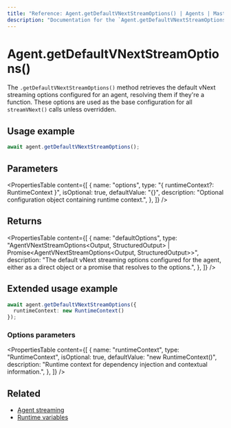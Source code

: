 ```yaml
---
title: "Reference: Agent.getDefaultVNextStreamOptions() | Agents | Mastra Docs"
description: "Documentation for the `Agent.getDefaultVNextStreamOptions()` method in Mastra agents, which retrieves the default options used for streamVNext calls."
---
```


# Agent.getDefaultVNextStreamOptions()

The `.getDefaultVNextStreamOptions()` method retrieves the default vNext streaming options configured for an agent, resolving them if they're a function. These options are used as the base configuration for all `streamVNext()` calls unless overridden.

## Usage example

```typescript copy
await agent.getDefaultVNextStreamOptions();
```

## Parameters

<PropertiesTable
  content={[
    {
      name: "options",
      type: "{ runtimeContext?: RuntimeContext }",
      isOptional: true,
      defaultValue: "{}",
      description: "Optional configuration object containing runtime context.",
    },
  ]}
/>

## Returns

<PropertiesTable
  content={[
    {
      name: "defaultOptions",
      type: "AgentVNextStreamOptions<Output, StructuredOutput> | Promise<AgentVNextStreamOptions<Output, StructuredOutput>>",
      description: "The default vNext streaming options configured for the agent, either as a direct object or a promise that resolves to the options.",
    },
  ]}
/>

## Extended usage example

```typescript copy
await agent.getDefaultVNextStreamOptions({
  runtimeContext: new RuntimeContext()
});
```

### Options parameters

<PropertiesTable
  content={[
    {
      name: "runtimeContext",
      type: "RuntimeContext",
      isOptional: true,
      defaultValue: "new RuntimeContext()",
      description: "Runtime context for dependency injection and contextual information.",
    },
  ]}
/>

## Related

- [Agent streaming](../../docs/agents/streaming.mdx)
- [Runtime variables](../../docs/agents/runtime-variables.mdx)

